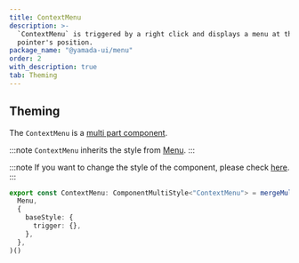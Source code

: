 ```yaml
---
title: ContextMenu
description: >-
  `ContextMenu` is triggered by a right click and displays a menu at the
  pointer's position.
package_name: "@yamada-ui/menu"
order: 2
with_description: true
tab: Theming
---
```


## Theming

The `ContextMenu` is a [multi part component](/styled-system/theming/component-styles#multi-part-components).

:::note
`ContextMenu` inherits the style from [Menu](/components/overlay/menu).
:::

:::note
If you want to change the style of the component, please check [here](/styled-system/theming/customize-theme#changing-the-style-of-components).
:::

```ts
export const ContextMenu: ComponentMultiStyle<"ContextMenu"> = mergeMultiStyle(
  Menu,
  {
    baseStyle: {
      trigger: {},
    },
  },
)()
```
